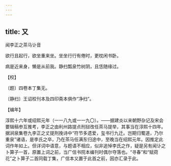 ```yaml
---
---
---
```

title: 又
---



闻李正之茶马讣音





欲行且起行，欲坐重来坐。坐坐行行有倦时，更枕闲书卧。

病是近来身，懒是从前我。静扫瓢泉竹树阴，且恁随缘过。





【校】


〔题〕四卷本丁集无。

〔静扫〕王诏校刊本及四印斋本俱作“净扫”。





【编年】


淳熙十六年或绍熙元年（一一八九或一一九〇）。——据建炎以来朝野杂记及宋会要辑稿参互推考，李正之由利州路提点刑狱改任茶马提举，其事当在淳熙十四年。据涧泉集卷九李正之丈提刑挽诗中“符节多遗爱，玺书行九迁。岂期归蜀道，乃尔重泉”诸语，是李氏之卒，乃在茶马任满东归途中，至晚当在绍熙元年。因推定此词作年如上。但详词中语意，与题语不相应，似非追悼李氏之作，疑是另有闻讣之卜算子一首，原置上词之前，当广信书院本编刊时偶尔夺落也。“寻春”和“赋荷花”之卜算子二首同载丁集，广信本又置于此首之前，因亦汇录于此。